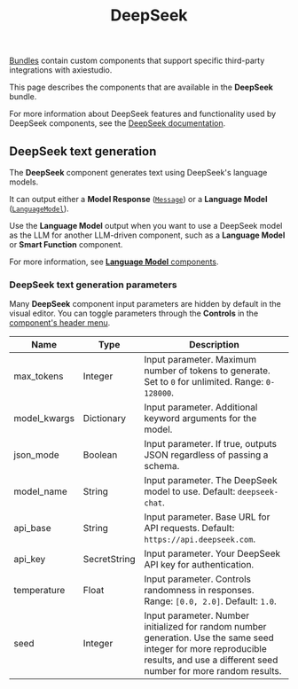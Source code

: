 ﻿---
title: DeepSeek
slug: /bundles-deepseek
---


[Bundles](/components-bundle-components) contain custom components that support specific third-party integrations with axiestudio.

This page describes the components that are available in the **DeepSeek** bundle.

For more information about DeepSeek features and functionality used by DeepSeek components, see the [DeepSeek documentation](https://api-docs.deepseek.com/).

## DeepSeek text generation

The **DeepSeek** component generates text using DeepSeek's language models.

It can output either a **Model Response** ([`Message`](/data-types#message)) or a **Language Model** ([`LanguageModel`](/data-types#languagemodel)).

Use the **Language Model** output when you want to use a DeepSeek model as the LLM for another LLM-driven component, such as a **Language Model** or **Smart Function** component.

For more information, see [**Language Model** components](/components-models).

### DeepSeek text generation parameters

Many **DeepSeek** component input parameters are hidden by default in the visual editor.
You can toggle parameters through the <Icon name="SlidersHorizontal" aria-hidden="true"/> **Controls** in the [component's header menu](/concepts-components#component-menus).

| Name | Type | Description |
|------|------|-------------|
| max_tokens | Integer | Input parameter. Maximum number of tokens to generate. Set to `0` for unlimited. Range: `0-128000`. |
| model_kwargs | Dictionary | Input parameter. Additional keyword arguments for the model. |
| json_mode | Boolean | Input parameter. If true, outputs JSON regardless of passing a schema. |
| model_name | String | Input parameter. The DeepSeek model to use. Default: `deepseek-chat`. |
| api_base | String | Input parameter. Base URL for API requests. Default: `https://api.deepseek.com`. |
| api_key | SecretString | Input parameter. Your DeepSeek API key for authentication. |
| temperature | Float | Input parameter. Controls randomness in responses. Range: `[0.0, 2.0]`. Default: `1.0`. |
| seed | Integer | Input parameter. Number initialized for random number generation. Use the same seed integer for more reproducible results, and use a different seed number for more random results. |